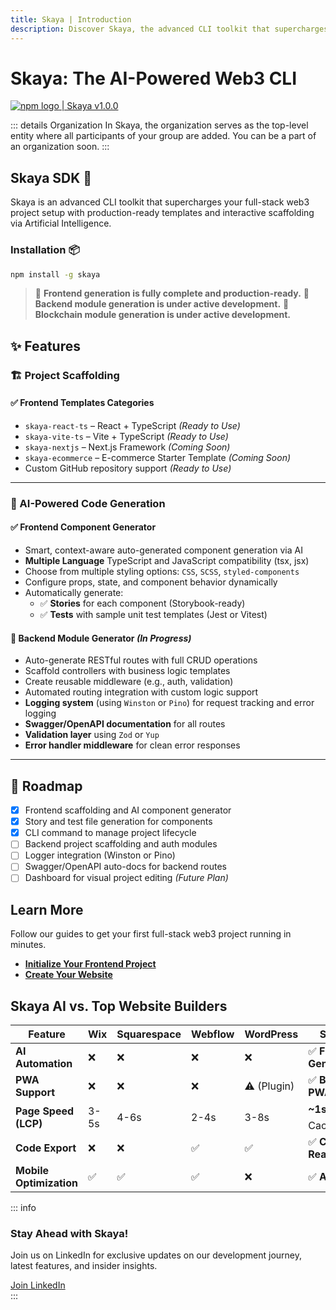 ```yaml
---
title: Skaya | Introduction
description: Discover Skaya, the advanced CLI toolkit that supercharges your full-stack web3 project setup with AI-powered code generation, production-ready templates, and more.
---
```


# Skaya: The AI-Powered Web3 CLI

<div
  style={{
    display: "flex",
    alignItems: "center",
    borderRadius: "4px",
    height: "20px",
    border: "2px solid red",
    padding: "1rem",
  }}
>
  <a
    href="https://www.npmjs.com/package/skaya"
    target="_blank"
    style={{
      display: "flex",
      alignItems: "center",
      gap: "0.5rem",
      color: "#cb3837",
      textDecoration: "none",
      fontWeight: "bold"
    }}
  >
    <img
      src="/logo/npm-logo-red.png"
      alt="npm logo"
      style={{ height: "12px" }}
    />
    <span>| Skaya v1.0.0</span>
  </a>
</div>

::: details Organization
In Skaya, the organization serves as the top-level entity where all participants of your group are added. You can be a part of an organization soon.
:::

## Skaya SDK 🚀

Skaya is an advanced CLI toolkit that supercharges your full-stack web3 project setup with production-ready templates and interactive scaffolding via Artificial Intelligence.

### Installation 📦

```bash
npm install -g skaya
```

> 🚀 **Frontend generation is fully complete and production-ready.**
> 🔧 **Backend module generation is under active development.**
> 🔧 **Blockchain module generation is under active development.**

## ✨ Features

### 🏗️ Project Scaffolding

#### ✅ Frontend Templates Categories

- `skaya-react-ts` – React + TypeScript _(Ready to Use)_
- `skaya-vite-ts` – Vite + TypeScript _(Ready to Use)_
- `skaya-nextjs` – Next.js Framework _(Coming Soon)_
- `skaya-ecommerce` – E-commerce Starter Template _(Coming Soon)_
- Custom GitHub repository support _(Ready to Use)_

---

### 🧩 AI-Powered Code Generation

#### ✅ Frontend Component Generator

- Smart, context-aware auto-generated component generation via AI
- **Multiple Language** TypeScript and JavaScript compatibility (tsx, jsx)
- Choose from multiple styling options: `CSS`, `SCSS`, `styled-components`
- Configure props, state, and component behavior dynamically
- Automatically generate:
  - ✅ **Stories** for each component (Storybook-ready)
  - ✅ **Tests** with sample unit test templates (Jest or Vitest)

#### 🔧 Backend Module Generator _(In Progress)_

- Auto-generate RESTful routes with full CRUD operations
- Scaffold controllers with business logic templates
- Create reusable middleware (e.g., auth, validation)
- Automated routing integration with custom logic support
- **Logging system** (using `Winston` or `Pino`) for request tracking and error logging
- **Swagger/OpenAPI documentation** for all routes
- **Validation layer** using `Zod` or `Yup`
- **Error handler middleware** for clean error responses

---

## 📍 Roadmap

- [x] Frontend scaffolding and AI component generator
- [x] Story and test file generation for components
- [x] CLI command to manage project lifecycle
- [ ] Backend project scaffolding and auth modules
- [ ] Logger integration (Winston or Pino)
- [ ] Swagger/OpenAPI auto-docs for backend routes
- [ ] Dashboard for visual project editing _(Future Plan)_

## Learn More

Follow our guides to get your first full-stack web3 project running in minutes.

- **[Initialize Your Frontend Project](./Cli-sdk/Init/Skayajs)**
- **[Create Your Website](./quickstart.md#creating-your-website)**

## Skaya AI vs. Top Website Builders

| Feature                 | Wix  | Squarespace | Webflow | WordPress   | **Skaya AI**               |
| ----------------------- | ---- | ----------- | ------- | ----------- | -------------------------- |
| **AI Automation**       | ❌   | ❌          | ❌      | ❌          | ✅ **Full AI Generation**  |
| **PWA Support**         | ❌   | ❌          | ❌      | ⚠️ (Plugin) | ✅ **Built-in PWA**        |
| **Page Speed (LCP)**    | 3-5s | 4-6s        | 2-4s    | 3-8s        | **~1s** ⚡ (Edge Caching)  |
| **Code Export**         | ❌   | ❌          | ✅      | ✅          | ✅ **Clean React/Next.js** |
| **Mobile Optimization** | ✅   | ✅          | ✅      | ❌          | ✅ **Auto-PWA**            |

::: info

  <h3 style={{margin:0}}>Stay Ahead with Skaya!</h3>
  <p>Join us on LinkedIn for exclusive updates on our development journey, latest features, and insider insights.</p>
  <div style={{marginTop: "1rem", paddingBottom:"8px"}}>
    <a href="https://linkedin.com/company/skaya-org" target="_blank" style={{backgroundColor: "#0077b5", color: "white", padding: "10px 15px", borderRadius: "5px"}}> Join LinkedIn </a>
  </div>
:::